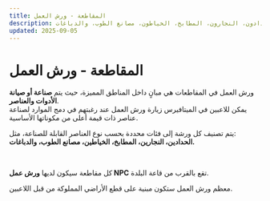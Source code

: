 ```yaml
---
title: المقاطعة - ورش العمل
description: محطات الصيانة والصناعة في مقاطعات كورنوكوبيا، بما في ذلك الحدادون، النجارون، المطابخ، الخياطون، مصانع الطوب، والدباغات.
updated: 2025-09-05
---
```


# المقاطعة - ورش العمل  

ورش العمل في المقاطعات هي مبانٍ داخل المناطق المميزة، حيث يتم **صناعة أو صيانة الأدوات والعناصر**.  
يمكن للاعبين في الميتافيرس زيارة ورش العمل عند رغبتهم في دمج الموارد لصناعة عناصر ذات قيمة أعلى من مكوناتها الأساسية.  

يتم تصنيف كل ورشة إلى فئات محددة بحسب نوع العناصر القابلة للصناعة، مثل:  
**الحدادين، النجارين، المطابخ، الخياطين، مصانع الطوب، والدباغات.**  

<br />  

كل مقاطعة سيكون لديها **ورش عمل NPC** تقع بالقرب من قاعة البلدة.  

<div className="note-box success transparent">
  معظم ورش العمل ستكون مبنية على قطع الأراضي المملوكة من قبل اللاعبين.
</div>  
